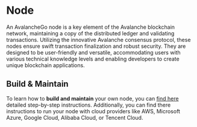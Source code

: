 # Node

An AvalancheGo node is a key element of the Avalanche blockchain network, maintaining a copy of the distributed ledger and validating transactions. Utilizing the innovative Avalanche consensus protocol, these nodes ensure swift transaction finalization and robust security. They are designed to be user-friendly and versatile, accommodating users with various technical knowledge levels and enabling developers to create unique blockchain applications.

## Build & Maintain

To learn how to **build and maintain** your own node, you can [find here](https://docs.avax.network/nodes) detailed step-by-step instructions. Additionally, you can find there instructions to run your node with cloud providers like AWS, Microsoft Azure, Google Cloud, Alibaba Cloud, or Tencent Cloud.